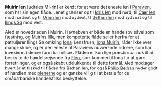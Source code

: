 {{title:Muirín len}}
{{author:Laura Holmegaard}}
{{timestamp:2010-03-27T11:20:34Z}}
{{copyright:Muirín len}}
'''Muirín len''' [udtales MI-rin] er kendt for at være det eneste len i [[Paravien]], som har sin egen flåde. Lenet grænser op til [[Idris len]] mod nord, til [[Caer len]] mod nordøst og til [[Urien len]] mod sydøst, til [[Bethan len]] mod sydvest og til [[Ilings Sø]] mod vest.

[[Aled]] er hovedstaden i Muirín. Havnebyen er både en handelsby såvel som fæstning, og Muiríns lille, men kompetente flåde sejler herfra for at patruljerer Ilings Sø omkring [[Iona]]. Lensfruen, [[Iona Muirín]], råder ikke over mange skibe, og er den eneste af Paraviens nuværende riddere, som har investeret i denne form for militær. Flåden er kun lige præcis stor nok til at beskytte de handelsrejsende fra [[Plen]], som kommer til Iona for at gøre forretninger, og er også skabt udelukkende til dette formål. Aled modtager hvert år et tilskud til flåden fra Bethan len, for også [[Philip Bethan]] nyder godt af handlen med [[plener|plenerne]] og er ganske villig til at betale for de småbarbariske handelsfolks beskyttelse.